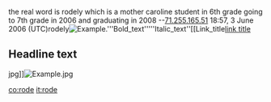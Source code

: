 the real word is rodely which is a mother caroline student in 6th grade going to 7th grade in 2006 and graduating in 2008
--[[User:71.255.165.51|71.255.165.51]] 18:57, 3 June 2006 (UTC)rodely[[Image:Example.'''Bold text'''''Italic text''[[Link title]][http://www.example.com link title]
== Headline text ==
jpg]][[Image:Example.jpg]]

[[co:rode]]
[[it:rode]]